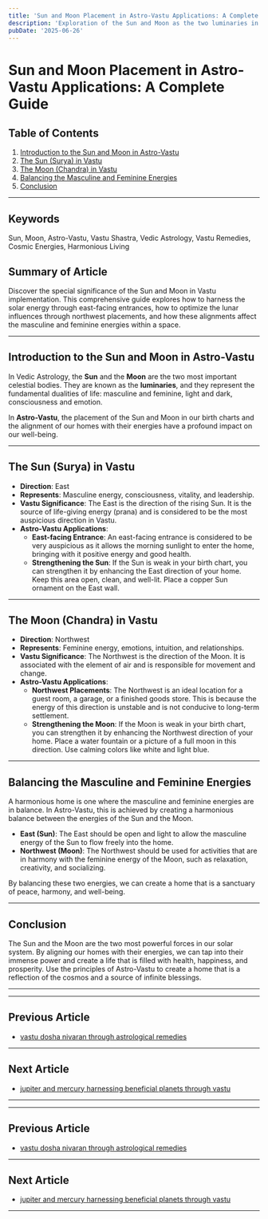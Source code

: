 ```yaml
---
title: 'Sun and Moon Placement in Astro-Vastu Applications: A Complete Guide'
description: 'Exploration of the Sun and Moon as the two luminaries in astrology and their special significance in Vastu implementation, including east-facing entrances to harness solar energy, northwest placements to optimize lunar influences, and how these alignments affect the masculine and feminine energies within a space.'
pubDate: '2025-06-26'
---
```


# Sun and Moon Placement in Astro-Vastu Applications: A Complete Guide

## Table of Contents
1. [Introduction to the Sun and Moon in Astro-Vastu](#introduction-to-the-sun-and-moon-in-astro-vastu)
2. [The Sun (Surya) in Vastu](#the-sun-surya-in-vastu)
3. [The Moon (Chandra) in Vastu](#the-moon-chandra-in-vastu)
4. [Balancing the Masculine and Feminine Energies](#balancing-the-masculine-and-feminine-energies)
5. [Conclusion](#conclusion)

---

## Keywords
Sun, Moon, Astro-Vastu, Vastu Shastra, Vedic Astrology, Vastu Remedies, Cosmic Energies, Harmonious Living

## Summary of Article
Discover the special significance of the Sun and Moon in Vastu implementation. This comprehensive guide explores how to harness the solar energy through east-facing entrances, how to optimize the lunar influences through northwest placements, and how these alignments affect the masculine and feminine energies within a space.

---

## Introduction to the Sun and Moon in Astro-Vastu

In Vedic Astrology, the **Sun** and the **Moon** are the two most important celestial bodies. They are known as the **luminaries**, and they represent the fundamental dualities of life: masculine and feminine, light and dark, consciousness and emotion.

In **Astro-Vastu**, the placement of the Sun and Moon in our birth charts and the alignment of our homes with their energies have a profound impact on our well-being.

---

## The Sun (Surya) in Vastu

- **Direction**: East
- **Represents**: Masculine energy, consciousness, vitality, and leadership.
- **Vastu Significance**: The East is the direction of the rising Sun. It is the source of life-giving energy (prana) and is considered to be the most auspicious direction in Vastu.
- **Astro-Vastu Applications**:
    - **East-facing Entrance**: An east-facing entrance is considered to be very auspicious as it allows the morning sunlight to enter the home, bringing with it positive energy and good health.
    - **Strengthening the Sun**: If the Sun is weak in your birth chart, you can strengthen it by enhancing the East direction of your home. Keep this area open, clean, and well-lit. Place a copper Sun ornament on the East wall.

---

## The Moon (Chandra) in Vastu

- **Direction**: Northwest
- **Represents**: Feminine energy, emotions, intuition, and relationships.
- **Vastu Significance**: The Northwest is the direction of the Moon. It is associated with the element of air and is responsible for movement and change.
- **Astro-Vastu Applications**:
    - **Northwest Placements**: The Northwest is an ideal location for a guest room, a garage, or a finished goods store. This is because the energy of this direction is unstable and is not conducive to long-term settlement.
    - **Strengthening the Moon**: If the Moon is weak in your birth chart, you can strengthen it by enhancing the Northwest direction of your home. Place a water fountain or a picture of a full moon in this direction. Use calming colors like white and light blue.

---

## Balancing the Masculine and Feminine Energies

A harmonious home is one where the masculine and feminine energies are in balance. In Astro-Vastu, this is achieved by creating a harmonious balance between the energies of the Sun and the Moon.

- **East (Sun)**: The East should be open and light to allow the masculine energy of the Sun to flow freely into the home.
- **Northwest (Moon)**: The Northwest should be used for activities that are in harmony with the feminine energy of the Moon, such as relaxation, creativity, and socializing.

By balancing these two energies, we can create a home that is a sanctuary of peace, harmony, and well-being.

---

## Conclusion

The Sun and the Moon are the two most powerful forces in our solar system. By aligning our homes with their energies, we can tap into their immense power and create a life that is filled with health, happiness, and prosperity. Use the principles of Astro-Vastu to create a home that is a reflection of the cosmos and a source of infinite blessings.

---
---

## Previous Article
- [vastu dosha nivaran through astrological remedies](200809_vastu_dosha_nivaran_through_astrological_remedies.mdx)

---

## Next Article
- [jupiter and mercury harnessing beneficial planets through vastu](200811_jupiter_and_mercury_harnessing_beneficial_planets_through_vastu.mdx)

---
---

## Previous Article
- [vastu dosha nivaran through astrological remedies](200809_vastu_dosha_nivaran_through_astrological_remedies.mdx)

---

## Next Article
- [jupiter and mercury harnessing beneficial planets through vastu](200811_jupiter_and_mercury_harnessing_beneficial_planets_through_vastu.mdx)

---
